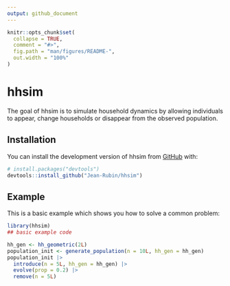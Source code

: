 ```yaml
---
output: github_document
---
```


<!-- README.md is generated from README.Rmd. Please edit that file -->

```r
knitr::opts_chunk$set(
  collapse = TRUE,
  comment = "#>",
  fig.path = "man/figures/README-",
  out.width = "100%"
)
```

# hhsim

<!-- badges: start -->
<!-- badges: end -->

The goal of hhsim is to simulate household dynamics by allowing individuals to appear, change households or disappear from the observed population.

## Installation

You can install the development version of hhsim from [GitHub](https://github.com/) with:

``` r
# install.packages("devtools")
devtools::install_github("Jean-Rubin/hhsim")
```

## Example

This is a basic example which shows you how to solve a common problem:

```r
library(hhsim)
## basic example code

hh_gen <- hh_geometric(2L)
population_init <- generate_population(n = 10L, hh_gen = hh_gen)
population_init |>
  introduce(n = 5L, hh_gen = hh_gen) |>
  evolve(prop = 0.2) |>
  remove(n = 5L)
```

